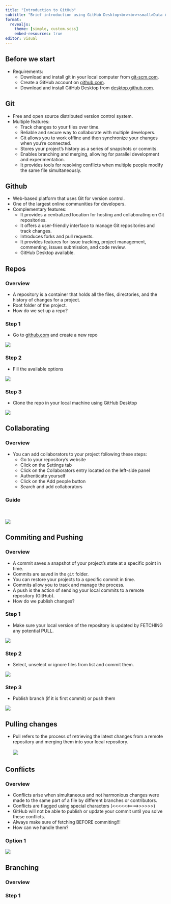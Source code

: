 ```yaml
---
title: "Introduction to GitHub"
subtitle: "Brief introduction using GitHub Desktop<br><br><small>Data Analytics Unit</small>"
format:
  revealjs: 
    theme: [simple, custom.scss]
    embed-resources: true
editor: visual
---
```


## Before we start

-   Requirements:
    -   Download and install git in your local computer from [git-scm.com](https://git-scm.com/){target="_blank"}.
    -   Create a GitHub account on [github.com](https://github.com/){target="_blank"}.
    -   Download and install GitHub Desktop from [desktop.github.com](https://desktop.github.com/){target="_blank"}.

## Git {.smaller}

-   Free and open source distributed [version control system]{.high}.
-   Multiple features:
    -   [Track changes]{.high} to your files over time.
    -   Reliable and secure way to collaborate with multiple developers.
    -   Git allows you to work offline and then synchronize your changes when you're connected.
    -   Stores your project's history as a series of snapshots or [commits]{.high}.
    -   Enables [branching]{.high} and [merging]{.high}, allowing for parallel development and experimentation.
    -   It provides tools for [resolving conflicts]{.high} when multiple people modify the same file simultaneously.

## Github {.smaller}

-   [Web-based platform]{.high} that uses Git for version control.
-   One of the largest online communities for developers.
-   Complementary features:
    -   It provides a centralized location for hosting and collaborating on Git repositories.
    -   It offers a user-friendly interface to manage Git repositories and track changes.
    -   Introduces [forks]{.high} and [pull requests]{.high}.
    -   It provides features for issue tracking, project management, commenting, issues submission, and code review.
    -   GitHub Desktop available.

## Repos {.smaller}

::: panel-tabset
### Overview

-   A repository is a container that holds all the files, directories, and the history of changes for a project.
-   [Root folder]{.high} of the project.
-   [How do we set up a repo?]{.high2}

### Step 1
-   Go to [github.com](https://github.com/){target="_blank"} and create a new repo 

![](media/setup1.png)

### Step 2
-   Fill the available options 

![](media/setup2.png)

### Step 3
-   Clone the repo in your local machine using GitHub Desktop 

![](media/setup3.png)
:::

## Collaborating {.smaller}

::: panel-tabset
### Overview
- You can add collaborators to your project following these steps:
  - Go to your repository's website
  - Click on the [Settings]{.high} tab
  - Click on the [Collaborators]{.high} entry located on the left-side panel
  - Authenticate yourself
  - Click on the [Add people]{.high} button
  - Search and add collaborators

### Guide
<br><br>
![](media/collab.png)
:::

## Commiting and Pushing {.smaller}

::: panel-tabset
### Overview

-   A commit saves a [snapshot]{.high} of your project's state at a specific point in time.
-   Commits are saved in the `git` folder.
-   You can restore your projects to a specific commit in time.
-   Commits allow you to track and manage the process.
-   A push is the action of [sending]{.high} your local commits to a remote repository (GitHub).
-   [How do we publish changes?]{.high2}

### Step 1

-   Make sure your local version of the repository is updated by [FETCHING]{.high} any potential PULL. 

![](media/commit1.png)

### Step 2

-   Select, unselect or ignore files from list and commit them. 

![](media/commit2.png)

### Step 3

-   Publish branch (if it is first commit) or push them 

![](media/commit3.png)
:::

## Pulling changes {.smaller}

-   Pull refers to the process of retrieving the latest changes from a remote repository and merging them into your local repository. 
<br><br>
![](media/pull.png)

## Conflicts {.smaller}

::: panel-tabset
### Overview
- Conflicts arise when simultaneous and not harmonious changes were made to the same part of a file by different branches or contributors.
- Conflicts are flagged using special characters (<<<<<<====>>>>>>)
- GitHub will not be able to publish or update your commit until you solve these conflicts.
- Always make sure of fetching [BEFORE]{.high} commiting!!! 
- [How can we handle them?]{.high2}

### Option 1
![](media/conflicts1.png)


:::

## Branching {.smaller}

::: panel-tabset
### Overview

### Step 1
:::